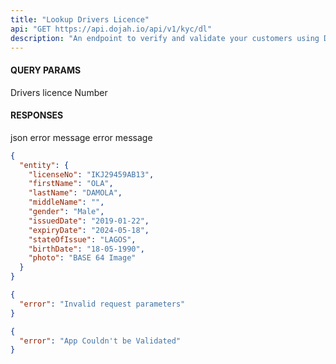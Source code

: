 ```yaml
---
title: "Lookup Drivers Licence"
api: "GET https://api.dojah.io/api/v1/kyc/dl"
description: "An endpoint to verify and validate your customers using Drivers License Number"
---
```



#### QUERY PARAMS

<ParamField query="license_number" type="string" required>
  Drivers licence Number
</ParamField>



#### RESPONSES

<ResponseField name="200" type="json">
 json
</ResponseField>

<ResponseField name="400" type="Object">
  <Expandable title="properties">
    <ResponseField name="error" type="string">
      error message
    </ResponseField>

  </Expandable>
</ResponseField>

<ResponseField name="401" type="Object">
  <Expandable title="properties">
    <ResponseField name="error" type="string">
      error message
    </ResponseField>

  </Expandable>
</ResponseField>


<ResponseExample>

```json 200
{
  "entity": {
    "licenseNo": "IKJ29459AB13",
    "firstName": "OLA",
    "lastName": "DAMOLA",
    "middleName": "",
    "gender": "Male",
    "issuedDate": "2019-01-22",
    "expiryDate": "2024-05-18",
    "stateOfIssue": "LAGOS",
    "birthDate": "18-05-1990",
    "photo": "BASE 64 Image"
  }
}
```

```json 400
{
  "error": "Invalid request parameters"
}
```

```json 401
{
  "error": "App Couldn't be Validated"
}
```


</ResponseExample>
